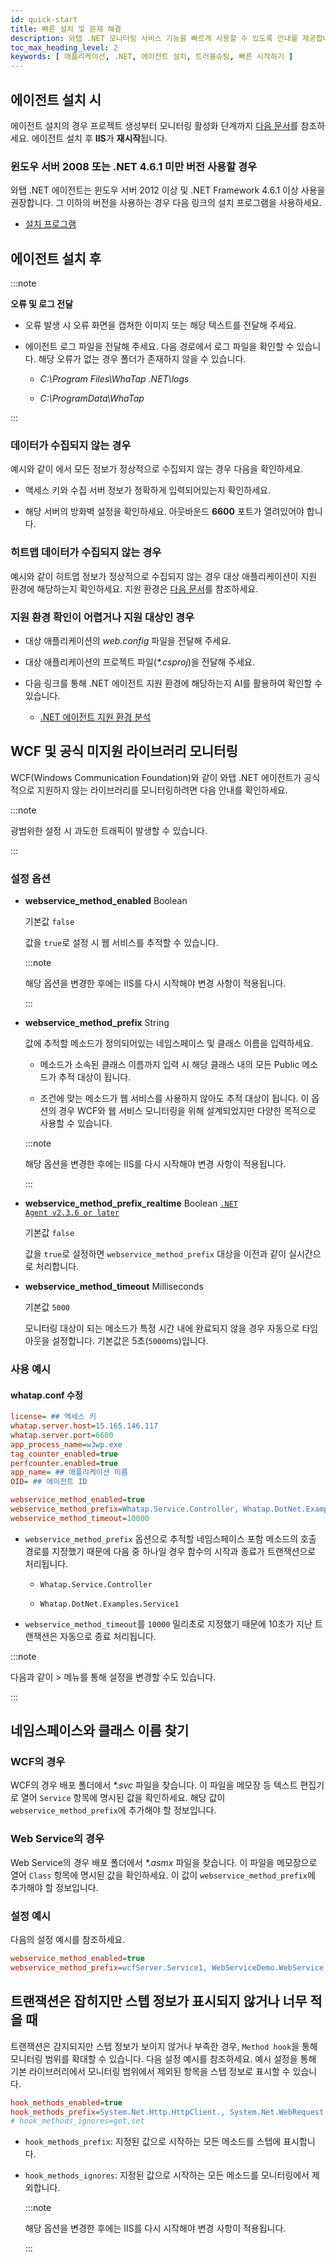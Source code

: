 ```yaml
---
id: quick-start
title: 빠른 설치 및 문제 해결
description: 와탭 .NET 모니터링 서비스 기능을 빠르게 사용할 수 있도록 안내를 제공합니다.
toc_max_heading_level: 2
keywords: [ 애플리케이션, .NET, 에이전트 설치, 트러블슈팅, 빠른 시작하기 ]
---
```



## 에이전트 설치 시

에이전트 설치의 경우 프로젝트 생성부터 모니터링 활성화 단계까지 [다음 문서](install-agent)를 참조하세요. 에이전트 설치 후 **IIS**가 **재시작**됩니다.

### 윈도우 서버 2008 또는 .NET 4.6.1 미만 버전 사용할 경우

와탭 .NET 에이전트는 윈도우 서버 2012 이상 및 .NET Framework 4.6.1 이상 사용을 권장합니다. 그 이하의 버전을 사용하는 경우 다음 링크의 설치 프로그램을 사용하세요. 

* [설치 프로그램](https://repo.whatap.io/windows/whatap_dotnet_450.exe)

## 에이전트 설치 후

:::note 

**오류 및 로그 전달**

* 오류 발생 시 오류 화면을 캡쳐한 이미지 또는 해당 텍스트를 전달해 주세요. 

* 에이전트 로그 파일을 전달해 주세요. 다음 경로에서 로그 파일을 확인할 수 있습니다. 해당 오류가 없는 경우 폴더가 존재하지 않을 수 있습니다. 

  * *C:\Program Files\WhaTap .NET\logs*

  * *C:\ProgramData\WhaTap*

:::

### 데이터가 수집되지 않는 경우 

<ImgLang img='dotnet-trst01.png' desc='데이터 미수집' />

예시와 같이 <Cmdname sid="TTL07975" className="uitext" />에서 모든 정보가 정상적으로 수집되지 않는 경우 다음을 확인하세요. 

* 액세스 키와 수집 서버 정보가 정확하게 입력되어있는지 확인하세요. 

* 해당 서버의 방화벽 설정을 확인하세요. 아웃바운드 **6600** 포트가 열려있어야 합니다.

### 히트맵 데이터가 수집되지 않는 경우 

<ImgLang img='dotnet-trst02.png' desc='히트맵 데이터 미수집' />

예시와 같이 히트맵 정보가 정상적으로 수집되지 않는 경우 대상 애플리케이션이 지원 환경에 해당하는지 확인하세요. 지원 환경은 [다음 문서](https://docs.whatap.io/dotnet/supported-spec)를 참조하세요. 

### 지원 환경 확인이 어렵거나 지원 대상인 경우 

* 대상 애플리케이션의 *web.config* 파일을 전달해 주세요. 

* 대상 애플리케이션의 프로젝트 파일(*\*.csproj*)을 전달해 주세요.

* 다음 링크를 통해 .NET 에이전트 지원 환경에 해당하는지 AI를 활용하여 확인할 수 있습니다.

  * [.NET 에이전트 지원 환경 분석](https://whatap-dotnet.s3.ap-northeast-2.amazonaws.com/analysis.html)

## WCF 및 공식 미지원 라이브러리 모니터링 

WCF(Windows Communication Foundation)와 같이 와탭 .NET 에이전트가 공식적으로 지원하지 않는 라이브러리를 모니터링하려면 다음 안내를 확인하세요. 

:::note 

광범위한 설정 시 과도한 트래픽이 발생할 수 있습니다. 

:::

### 설정 옵션

* **webservice_method_enabled** <span class='type'>Boolean</span> 

  기본값 `false`

  값을 `true`로 설정 시 웹 서비스를 추적할 수 있습니다. 

  :::note 

  해당 옵션을 변경한 후에는 IIS를 다시 시작해야 변경 사항이 적용됩니다. 

  :::

* **webservice_method_prefix** <span class='type'>String</span>

  값에 추적할 메소드가 정의되어있는 네임스페이스 및 클래스 이름을 입력하세요. 
  
  * 메소드가 소속된 클래스 이름까지 입력 시 해당 클래스 내의 모든 Public 메소드가 추적 대상이 됩니다. 

  * 조건에 맞는 메소드가 웹 서비스를 사용하지 않아도 추적 대상이 됩니다. 이 옵션의 경우 WCF와 웹 서비스 모니터링을 위해 설계되었지만 다양한 목적으로 사용할 수 있습니다. 
  
  :::note 

  해당 옵션을 변경한 후에는 IIS를 다시 시작해야 변경 사항이 적용됩니다. 

  :::

* **webservice_method_prefix_realtime** <span class='type'>Boolean</span> [<code className="my">.NET Agent v2.3.6 or later</code>](../release-notes/dotnet/dotnet-2_3_6)

  기본값 `false`

  값을 `true`로 설정하면 `webservice_method_prefix` 대상을 이전과 같이 실시간으로 처리합니다.

* **webservice_method_timeout** <span class='type'>Milliseconds</span>

  기본값 `5000`

  모니터링 대상이 되는 메소드가 특정 시간 내에 완료되지 않을 경우 자동으로 타임아웃을 설정합니다. 기본값은 5초(`5000`ms)입니다.
  
### 사용 예시 

#### whatap.conf 수정 

```ini title='whatap.conf' {11,12} 
license= ## 엑세스 키
whatap.server.host=15.165.146.117
whatap.server.port=6600
app_process_name=w3wp.exe
tag_counter_enabled=true
perfcounter.enabled=true
app_name= ## 애플리케이션 이름
OID= ## 에이전트 ID

webservice_method_enabled=true
webservice_method_prefix=Whatap.Service.Controller, Whatap.DotNet.Examples.Service1
webservice_method_timeout=10000
```

* `webservice_method_prefix` 옵션으로 추적할 네임스페이스 포함 메소드의 호출 경로를 지정했기 때문에 다음 중 하나일 경우 함수의 시작과 종료가 트랜잭션으로 처리됩니다.

  * `Whatap.Service.Controller`
  
  * `Whatap.DotNet.Examples.Service1`

* `webservice_method_timeout`를 `10000` 밀리초로 지정했기 때문에 10초가 지난 트랜잭션은 자동으로 종료 처리됩니다. 

:::note 

다음과 같이 <Cmdname sid="side_management" className="uitext" /> &gt; <Cmdname sid="agent_configuration" className="uitext" /> 메뉴를 통해 설정을 변경할 수도 있습니다. 

<ImgLang img='dotnet-trst03.png' desc='에이전트 설정' />

:::

## 네임스페이스와 클래스 이름 찾기

### WCF의 경우

WCF의 경우 배포 폴더에서 *\*.svc* 파일을 찾습니다. 이 파일을 메모장 등 텍스트 편집기로 열어 `Service` 항목에 명시된 값을 확인하세요. 해당 값이 `webservice_method_prefix`에 추가해야 할 정보입니다.

<ImgLang img='dotnet-quick-pic-01.png' desc='WCF 설정 예시' />


### Web Service의 경우

Web Service의 경우 배포 폴더에서 *\*.asmx* 파일을 찾습니다. 이 파일을 메모장으로 열어 `Class` 항목에 명시된 값을 확인하세요. 이 값이 `webservice_method_prefix`에 추가해야 할 정보입니다.

<ImgLang img='dotnet-quick-pic-02.png' desc='Web Service 설정 예시' />


### 설정 예시

다음의 설정 예시를 참조하세요. 

```ini
webservice_method_enabled=true
webservice_method_prefix=wcfServer.Service1, WebServiceDemo.WebService
```

## 트랜잭션은 잡히지만 스텝 정보가 표시되지 않거나 너무 적을 때

트랜잭션은 감지되지만 스텝 정보가 보이지 않거나 부족한 경우, `Method hook`을 통해 모니터링 범위를 확대할 수 있습니다. 다음 설정 예시를 참조하세요. 예시 설정을 통해 기본 라이브러리에서 모니터링 범위에서 제외된 항목을 스텝 정보로 표시할 수 있습니다.

```ini
hook_methods_enabled=true
hook_methods_prefix=System.Net.Http.HttpClient., System.Net.WebRequest., System.Data., System.Net.Http.,
# hook_methods_ignores=get,set
```

* `hook_methods_prefix`: 지정된 값으로 시작하는 모든 메소드를 스텝에 표시합니다.

* `hook_methods_ignores`: 지정된 값으로 시작하는 모든 메소드를 모니터링에서 제외합니다.

  :::note 

  해당 옵션을 변경한 후에는 IIS를 다시 시작해야 변경 사항이 적용됩니다. 

  :::